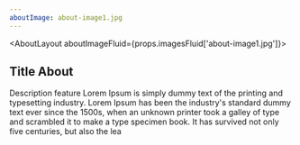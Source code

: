 ```yaml
---
aboutImage: about-image1.jpg
---
```


<AboutLayout aboutImageFluid={props.imagesFluid['about-image1.jpg']}>
  <h2>Title About</h2>
  <p>
    Description feature Lorem Ipsum is simply dummy text of the printing and
    typesetting industry. Lorem Ipsum has been the industry's standard dummy
    text ever since the 1500s, when an unknown printer took a galley of type and
    scrambled it to make a type specimen book. It has survived not only five
    centuries, but also the lea
  </p>
</AboutLayout>
